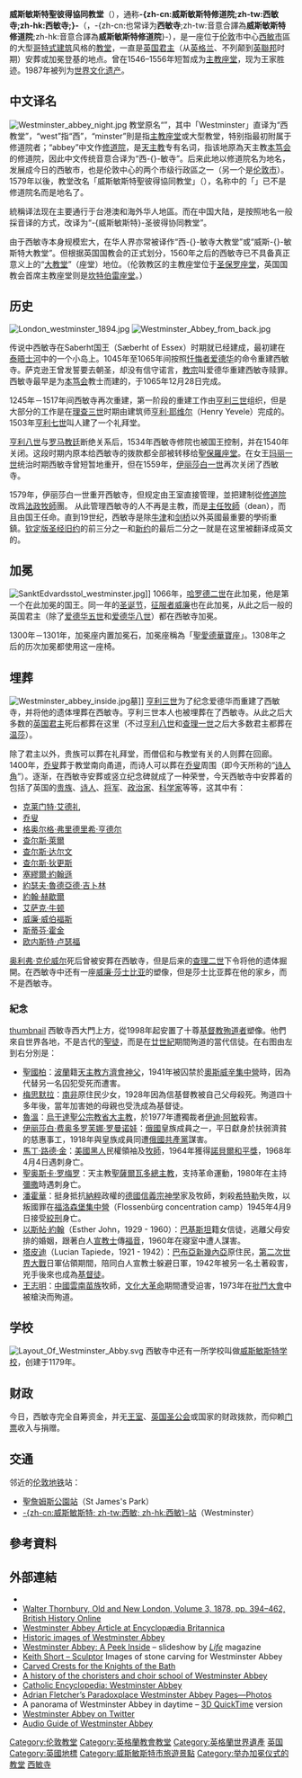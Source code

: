 {{Distinguish|西教寺}}
{{noteTA
|G1 = Country
|G2 = PP
|G3 = UK Places
|G4 = PoliticiansUK
|G5 = UK Government
|1=zh-cn:威斯敏斯特教堂;zh-tw:西敏寺;zh-hk:西敏寺;zh-sg:西敏寺
|2=zh-cn:威斯敏斯特;zh-tw:西敏;zh-hk:西敏;zh-sg:西敏
|3=西敏市=>zh-cn:威斯敏斯特
|4=zh-cn:威斯敏斯特宫;zh-tw:西敏宮;zh-hk:西敏宮;zh-sg:西敏宫
|5=zh-hk:皇家;zh-tw:王家;
}}

{{other uses|subject='''威斯敏斯特聖彼得協同教堂'''，也译'''西敏寺'''|other=位於鄰近地區的英國國會大樓|威斯敏斯特宫}}

{{Infobox church
| denomination = [[英格蘭教會|英格蘭教會]]
| name = 西敏聖彼得協同教堂
| fullname = Collegiate Church of Saint Peter at Westminster
| other name = 
| native_name = 
| native_name_lang = 
| image =Westminster_Abbey,_Westminster.jpg
| imagesize = 
| imagealt = 
| caption =  威斯敏斯特圣彼得协同教堂，正面角度
| pushpin map = 
| pushpin label position = 
| pushpin map alt = 
| relief = 
| pushpin mapsize = 
| map caption = 
| iso region = 
| country = {{ENG}}
| osgridref = <!-- {{gbmappingsmall| TEXT}} -->
| osgraw = <!--  TEXT -->
| location = SW1[[倫敦|倫敦]][[院長院子|院長院子]]
| previous denomination = 
| churchmanship = [[高教會派|高教會派]]
| membership = 
| attendance = 
| website = {{official URL}}
| former name = 
| bull date = 
| founded date = {{start date and age|960}}
| founder = 
| dedication = [[彼得_(使徒)|聖彼得S]]
| dedicated date = 
| consecrated date = 1065年12月28日<br />1269年10月13日
| cult = 
| relics = 
| events = 
| past bishop = 
| people = 
| status = 學院教堂
| functional status = 使用中
| heritage designation = 
| designated date = 
| architect = 威斯敏斯特修道院織物檢驗員
| architectural type = 教堂
| style = [[哥德式建築|哥德式建築]]
| years built = {{unbulleted list | 960年 | 1065年 | 13世紀 (改建為哥德式建築) | 1517（亨利七世女士禮拜堂） | 1722 (塔樓落成)}}
| groundbreaking = 
| completed date = 
| construction cost = 
| closed date = 
| demolished date = 
| capacity = 
| length = <!-- {{convert| }} -->
| width = <!-- {{convert| }} -->
| width nave = {{convert|85|ft|m}}<ref name="dimensions">{{Cite web |url=http://www.westminster-abbey.org/__data/assets/pdf_file/0009/86076/ABBEY-Dimensions-for-web-.pdf |title=Dimensions of Westminster Abbey |website=westminster-abbey.org |access-date=12 January 2016 |archive-url=https://web.archive.org/web/20160304200004/http://www.westminster-abbey.org/__data/assets/pdf_file/0009/86076/ABBEY-Dimensions-for-web-.pdf |archive-date=4 March 2016 |url-status=live }}</ref>
| height = {{convert|101|ft|m}}<ref name="dimensions"/>
| diameter = <!-- {{convert| }} -->
| other dimensions = 
| floor count = 
| floor area = {{convert|32000|ft2|m2}}<ref name="dimensions"/>
| tower quantity = 2
| tower height = {{convert|225|ft|m}}<ref name="dimensions"/>
| spire quantity = 
| spire height = <!-- {{convert| }} -->
| materials = 
| bells = 10
| bells hung = 
| bell weight = <!-- {{long ton|0| }} -->
| parish = 
| deanery = 
| archdeaconry = 
| episcopalarea = 
| archdiocese = 
| metropolis = 
| diocese = ''教區外 (皇家特有)''
| province = 
| presbytery = 
| synod = 
| circuit = 
| district = 
| division = 
| subdivision = 
| archbishop = 
| bishop = 
| abbot = 
| prior = 
| subprior = 
| vicar = 
| exarch = 
| provost-rector = 
| provost = 
| viceprovost = 
| rector = 
| dean = 大衛·霍伊爾 (David Hoyle)
| subdean = 
| archpriest = 
| precentor = 
| succentor = 
| chancellor = 
| canonchancellor = 
| canon = 院長和章
| canonpastor = 
| canonmissioner = 
| canontreasurer = 
| prebendary = 
| priestincharge = 
| priest = 
| asstpriest = 
| honpriest = 
| curate = 
| asstcurate = 
| minister = 
| assistant = 
| seniorpastor = 
| pastor = 
| chaplain = 
| archdeacon = 
| deacon = 
| deaconess = 
| reader = 
| student intern = 
| organistdom = 
| director = 
| organist = 
| organscholar = 
| chapterclerk = 
| laychapter = 
| warden = 
| verger = 
| businessmgr = 
| liturgycoord = 
| reledu = 
| rcia = 
| youthmin = 
| flowerguild = 
| musicgroup = 
| parishadmin = 
| serversguild = 
| logo = 
| logosize = 
| logolink = 
| logoalt = 
| embedded = {{Infobox historic site
| embed = yes
| name = Westminster Abbey
| image = 
| caption = 
| locmapin = United Kingdom Central London
| map_caption =西敏寺在倫敦的位置
| coordinates = {{coord|51|29|58|N|00|07|39|W|region:GB_type:landmark|display=inline,title}}
| location = 
| country = 
| area =
| founded = 10世紀<ref name=Colliers>{{cite encyclopedia|last1=Newcomb|first1=Rexford|editor-first=Bernard|editor-last=Johnston|encyclopedia=Collier's Encyclopedia |title=Abbey|edition=First |year=1997|publisher=P.F. Collier|volume=I A to Ameland|location=New York, NY|pages=8–11}}</ref>
| demolished =
| rebuilt = 
| architect =
| architecture = 
| governing_body =
| designation1 = WHS
| designation1_offname = 威斯敏斯特宫、西敏寺和[[威斯敏斯特圣玛格丽特教堂|圣玛格丽特教堂]]
| designation1_date = 1987年 <small>(11th [[World_Heritage_Committee|session]])</small>
| designation1_type = 文化
| designation1_criteria = i, ii, iv
| designation1_number = [https://whc.unesco.org/en/list/426 426]
| designation1_free1name = 國家
| designation1_free1value = {{UK}}
| designation1_free2name = Region
| designation1_free2value =歐洲和北美洲地區
| designation2 = UK Grade I
| designation2_offname =威斯敏斯特教堂（聖彼得學院教堂）
| designation2_date =  1958年2月24日
| designation2_number = 1291494<ref>{{National Heritage List for England |num=1291494 |desc=Westminster Abbey (The Collegiate Church of St Peter) |access-date=9 July 2015}}</ref>
}}
| imagelink = 
| landscape = 
}}
'''威斯敏斯特聖彼得協同教堂'''（{{lang-en|The Collegiate Church of St Peter at Westminster}}），通称'''-{zh-cn:威斯敏斯特修道院;zh-tw:西敏寺;zh-hk:西敏寺;}-'''（{{lang-en|Westminster Abbey}}，-{zh-cn:也常译为'''西敏寺''';zh-tw:音意合譯為'''威斯敏斯特修道院''';zh-hk:音意合譯為'''威斯敏斯特修道院'''}-），是一座位于[[伦敦|伦敦]]市中心[[西敏市|西敏市]]區的大型[[哥特式建筑|哥特式建筑]]风格的[[教堂|教堂]]，一直是[[英国君主|英国君主]]（从[[英格兰|英格兰]]、不列颠到[[英聯邦|英聯邦]]时期）安葬或加冕登基的地点。曾在1546–1556年短暂成为[[主教座堂|主教座堂]]，现为王家胜迹。1987年被列为[[世界文化遗产|世界文化遗产]]。

== 中文译名 ==
[[File:Westminster_abbey_night.jpg|left]]
教堂原名“{{lang|en|'''Westminster Abbey'''}}”，其中「Westminster」直译为“西教堂”，“west”指“西”，“minster”則是指[[主教座堂|主教座堂]]或大型教堂，特别指最初附属于修道院者；“abbey”中文作[[修道院|修道院]]，是[[天主教|天主教]]专有名词，指该地原為天主教[[本笃会|本笃会]]的修道院，因此中文传统音意合译为“西-{}-敏寺”。后来此地以修道院名为地名，发展成今日的西敏市，也是伦敦中心的两个市级行政區之一（另一个是[[伦敦市|伦敦市]]）。1579年以後，教堂改名「威斯敏斯特聖彼得協同教堂」（{{lang|en|The Collegiate Church of St Peter at Westminster}}），名称中的「{{lang|en|Westminster}}」已不是修道院名而是地名了。

統稱译法现在主要通行于台港澳和海外华人地區。而在中国大陆，是按照地名一般採音译的方式，改译为“-{威斯敏斯特}-圣彼得协同教堂”。

由于西敏寺本身规模宏大，在华人界亦常被译作“西-{}-敏寺大教堂”或“威斯-{}-敏斯特大教堂”。但根据英国国教会的正式划分，1560年之后的西敏寺已不具备真正意义上的“[[大教堂|大教堂]]”（座堂）地位。（伦敦教区的主教座堂位于[[圣保罗座堂|圣保罗座堂]]，英国国教会首席主教座堂则是[[坎特伯雷座堂|坎特伯雷座堂]]。）

== 历史 ==
[[File:London_westminster_1894.jpg|thumb]]
[[File:Westminster_Abbey_from_back.jpg|thumb]]

传说中西敏寺在Saberht国王（Sæberht of Essex）时期就已经建成，最初建在[[泰晤士河|泰晤士河]]中的一个小岛上。1045年至1065年间按照[[愛德華_(懺悔者)|忏悔者爱德华]]的命令重建西敏寺。萨克逊王曾发誓要去朝圣，却没有信守诺言，[[教宗|教宗]]叫爱德华重建西敏寺赎罪。西敏寺最早是为[[本笃会|本笃会]]教士而建的，于1065年12月28日完成。

1245年－1517年间西敏寺再次重建，第一阶段的重建工作由[[亨利三世_(英格兰)|亨利三世]]组织，但是大部分的工作是在[[理查三世_(英格蘭)|理查三世]]时期由建筑师[[亨利·耶维尔|亨利·耶维尔]]（Henry Yevele）完成的。1503年[[亨利七世_(英格兰)|亨利七世]]叫人建了一个礼拜堂。

[[亨利八世|亨利八世]]与[[天主教|罗马教廷]]断绝关系后，1534年西敏寺修院也被国王控制，并在1540年关闭。这段时期内原本给西敏寺的拨款都全部被转移给[[聖保羅座堂|聖保羅座堂]]。在女王[[玛丽一世_(英格兰)|玛丽一世]]统治时期西敏寺曾短暂地重开，但在1559年，[[伊丽莎白一世_(英格兰)|伊丽莎白一世]]再次关闭了西敏寺。

1579年，伊丽莎白一世重开西敏寺，但规定由王室直接管理，並把建制從[[修道院|修道院]]改爲[[法政牧師|法政牧師]]團。 从此管理西敏寺的人不再是主教，而是[[座堂主任牧師|主任牧師]]（dean），而且由国王任命。直到19世纪，西敏寺是除[[牛津|牛津]]和[[剑桥|剑桥]]以外英國最重要的學術重鎮。[[钦定版圣经|钦定版圣经]][[旧约|旧约]]的前三分之一和[[新约|新约]]的最后二分之一就是在这里被翻译成英文的。

== 加冕 ==
{{See also|英国君主加冕礼}}
[[File:SanktEdvardsstol_westminster.jpg|thumb]]]]
1066年，[[哈罗德二世|哈罗德二世]]在此加冕，他是第一个在此加冕的国王。同一年的[[圣诞节|圣诞节]]，[[征服者威廉|征服者威廉]]也在此加冕，从此之后一般的英国君主（除了[[爱德华五世|爱德华五世]]和[[爱德华八世|爱德华八世]]）都在西敏寺加冕。

1300年－1301年，加冕座内置加冕石，加冕座稱為「[[聖愛德華寶座|聖愛德華寶座]]」。1308年之后的历次加冕都使用这一座椅。

== 埋葬 ==
[[File:Westminster_abbey_inside.jpg|right]]墓]]
[[亨利三世|亨利三世]]为了纪念爱德华而重建了西敏寺，并将他的遗体埋葬在西敏寺。亨利三世本人也被埋葬在了西敏寺。从此之后大多数的[[英国君主|英国君主]]死后都葬在这里（不过[[亨利八世|亨利八世]]和[[查理一世|查理一世]]之后大多数君主都葬在[[温莎_(伯克郡)|温莎]]）。

除了君主以外，贵族可以葬在礼拜堂，而僧侣和与教堂有关的人则葬在回廊。 1400年，[[乔叟|乔叟]]葬于教堂南向甬道，而诗人可以葬在[[乔叟|乔叟]]周围（即今天所称的“[[诗人角|诗人角]]”）。逐渐，在西敏寺安葬或竖立纪念碑就成了一种荣誉，今天西敏寺中安葬着的包括了英国的[[贵族|贵族]]、[[诗人|诗人]]、[[將軍_(軍銜)|将军]]、[[政治家|政治家]]、[[科学家|科学家]]等等，这其中有：
* [[克莱门特·艾德礼|克莱门特·艾德礼]]
* [[乔叟|乔叟]]
* [[格奥尔格·弗里德里希·亨德尔|格奥尔格·弗里德里希·亨德尔]]
* [[查尔斯·萊爾|查尔斯·萊爾]]
* [[查尔斯·达尔文|查尔斯·达尔文]]
* [[查尔斯·狄更斯|查尔斯·狄更斯]]
* [[塞繆爾·約翰遜|塞繆爾·約翰遜]]
* [[約瑟夫·魯德亞德·吉卜林|約瑟夫·魯德亞德·吉卜林]]
* [[約翰·赫歇爾|約翰·赫歇爾]]
* [[艾萨克·牛顿|艾萨克·牛顿]]
* [[威廉·威伯福斯|威廉·威伯福斯]]
* [[斯蒂芬·霍金|斯蒂芬·霍金]]
* [[欧内斯特·卢瑟福|欧内斯特·卢瑟福]]

[[奥利弗·克伦威尔|奥利弗·克伦威尔]]死后曾被安葬在西敏寺，但是后来的[[查理二世|查理二世]]下令将他的遗体掘開。在西敏寺中还有一座[[威廉·莎士比亚|威廉·莎士比亚]]的塑像，但是莎士比亚葬在他的家乡，而不是西敏寺。

=== 紀念 ===
[[文件:Ten_martyrs.JPG|thumbnail]]
西敏寺西大門上方，從1998年起安置了十尊[[基督教|基督教]][[殉道者|殉道者]]塑像。他們來自世界各地，不是古代的[[聖徒|聖徒]]，而是在[[廿世紀|廿世紀]]期間殉道的當代信徒。在右图由左到右分別是：

* [[聖國柏|聖國柏]]：[[波蘭|波蘭]]籍[[天主教|天主教]][[方濟會|方濟會]][[神父|神父]]，1941年被囚禁於[[奧斯威辛集中營|奧斯威辛集中營]]時，因為代替另一名囚犯受死而遭害。
* [[梅思默拉|梅思默拉]]：[[南非|南非]]原住民少女，1928年因為信基督教被自己父母殺死。殉道四十多年後，當年加害她的母親也受洗成為基督徒。
* [[魯溫|魯溫]]：[[烏干達聖公宗教省|烏干達聖公宗教省]][[大主教|大主教]]，於1977年遭獨裁者[[伊迪·阿敏|伊迪·阿敏]]殺害。
* [[俄羅斯的聖伊麗莎白|伊丽莎白·费奥多罗芙娜·罗曼诺娃]]：[[俄國|俄國]]皇族成員之一，平日獻身於扶弱濟貧的慈惠事工，1918年與皇族成員同遭[[俄國共產黨|俄國共產黨]]謀害。
* [[馬丁·路德·金|馬丁·路德·金]]：[[美國|美國]][[黑人|黑人]]民權領袖及[[牧師|牧師]]，1964年獲得[[諾貝爾和平獎|諾貝爾和平獎]]，1968年4月4日遇刺身亡。
* [[奥斯卡·罗梅罗|聖奥斯卡·罗梅罗]]：天主教[[聖薩爾瓦多|聖薩爾瓦多]][[總主教|總主教]]，支持革命運動，1980年在主持[[彌撒|彌撒]]時遇刺身亡。
* [[潘霍華|潘霍華]]：挺身抵抗[[納粹|納粹]]政權的[[德國|德國]][[信義宗|信義宗]][[神學|神學]]家及牧師，刺殺[[希特勒|希特勒]]失敗，以叛國罪在[[福洛森堡集中營|福洛森堡集中營]]（Flossenbürg concentration camp）1945年4月9日接受[[絞刑|絞刑]]身亡。
* [[以斯帖·約翰|以斯帖·約翰]]（Esther John，1929 - 1960）：[[巴基斯坦|巴基斯坦]]籍女信徒，逃離父母安排的婚姻，跟著白人[[宣教士|宣教士]]傳[[福音|福音]]，1960年在寢室中遭人謀害。
* [[塔皮迪|塔皮迪]]（Lucian Tapiede，1921 - 1942）：[[巴布亞新幾內亞|巴布亞新幾內亞]]原住民，[[第二次世界大戰|第二次世界大戰]]日軍佔領期間，陪同白人宣教士躲避日軍，1942年被另一名土著殺害，兇手後來也成為[[基督徒|基督徒]]。
* [[王志明_(牧师)|王志明]]：[[中國|中國]][[雲南|雲南]][[苗族|苗族]]牧師，[[文化大革命|文化大革命]]期間遭受迫害，1973年在[[批斗|批鬥大會]]中被槍決而殉道。

== 学校 ==
[[File:Layout_Of_Westminster_Abby.svg|thumb]]
西敏寺中还有一所学校叫做[[威斯敏斯特学校|威斯敏斯特学校]]，创建于1179年。

== 财政 ==
今日，西敏寺完全自筹资金，并无[[王室|王室]]、[[英国圣公会|英国圣公会]]或国家的财政拨款，而仰赖[[门票|门票]]收入与捐赠。

== 交通 ==
邻近的[[伦敦地铁|伦敦地铁]]站：
* [[聖詹姆斯公園站|聖詹姆斯公園站]]（St James's Park）
* [[西敏車站|-{zh-cn:威斯敏斯特; zh-tw:西敏; zh-hk:西敏}-站]]（Westminster）

==參考資料==
{{Reflist|30em}}

==外部連結==
{{Commons category|Westminster Abbey}}
* {{official website|http://www.westminster-abbey.org/}}
* [http://www.british-history.ac.uk/source.aspx?pubid=341 Walter Thornbury, Old and New London, Volume 3, 1878, pp. 394–462, British History Online]
* [http://www.britannica.com/EBchecked/topic/641068/Westminster-Abbey Westminster Abbey Article at Encyclopædia Britannica]
* [http://viewfinder.english-heritage.org.uk/search/results.aspx?index=24&mainQuery=westminster%20abbey%20&searchType=all&form=home Historic images of Westminster Abbey] {{Webarchive|url=https://web.archive.org/web/20140107064156/http://viewfinder.english-heritage.org.uk/search/results.aspx?index=24&mainQuery=westminster%20abbey%20&searchType=all&form=home |date=7 January 2014 }}
* [http://www.life.com/image/first/in-gallery/52521/westminster-abbey-a-peek-inside Westminster Abbey: A Peek Inside] {{Webarchive|url=https://web.archive.org/web/20101228010000/http://www.life.com/image/first/in-gallery/52521/westminster-abbey-a-peek-inside |date=28 December 2010 }} – slideshow by ''[[Life_magazine|Life]]'' magazine
* [http://www.keithshortsculptor.com/westminsterabbey.htm Keith Short – Sculptor] Images of stone carving for Westminster Abbey
* [http://www.heraldicsculptor.com/bathcres.html Carved Crests for the Knights of the Bath]
* [http://www.ofchoristers.net/Chapters/WestminsterAbbey.htm A history of the choristers and choir school of Westminster Abbey]
* [http://www.newadvent.org/cathen/15598a.htm/ Catholic Encyclopedia: Westminster Abbey] {{Webarchive|url=https://web.archive.org/web/20090525115338/http://www.newadvent.org/cathen/15598a.htm |date=25 May 2009 }}
* [http://www.paradoxplace.com/Photo%20Pages/UK/Britain_South_and_West/Westminster_Abbey/Westminster_Abbey.htm Adrian Fletcher’s Paradoxplace Westminster Abbey Pages—Photos] {{Webarchive|url=https://web.archive.org/web/20130812043619/http://www.paradoxplace.com/Photo%20Pages/UK/Britain_South_and_West/Westminster_Abbey/Westminster_Abbey.htm |date=12 August 2013 }}
* A panorama of Westminster Abbey in daytime – [http://digitalurban.blogspot.com/2005/08/westminster-abbey-london-panorama.html 3D QuickTime] version
* [https://twitter.com/wabbey Westminster Abbey on Twitter]
* [http://www.audio4travel.com/westminster-abbey Audio Guide of Westminster Abbey] {{Webarchive|url=https://web.archive.org/web/20120120175347/http://www.audio4travel.com/westminster-abbey |date=20 January 2012 }}

{{英國世界遺產}}
{{Authority control}}

{{DEFAULTSORT:Westminster}}
[[Category:伦敦教堂|Category:伦敦教堂]]
[[Category:英格蘭教會教堂|Category:英格蘭教會教堂]]
[[Category:英格蘭世界遺產|Category:英格蘭世界遺產]]
[[Category:哥特式教堂|英国]]
[[Category:英國地標|Category:英國地標]]
[[Category:威斯敏斯特市旅遊景點|Category:威斯敏斯特市旅遊景點]]
[[Category:举办加冕仪式的教堂|Category:举办加冕仪式的教堂]]
[[Category:西敏寺|]]